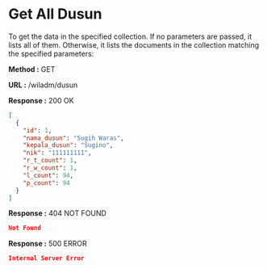 
# Get All Dusun

To get the data in the specified collection. If no parameters are passed, it lists all of them.
Otherwise, it lists the documents in the collection matching the specified parameters:

**Method :** <Badge>GET</Badge>

**URL :** <Badge variant="dark">/wiladm/dusun</Badge>

**Response :** <BadgeOutline variant="success">200 OK</BadgeOutline>

```json
[
  {
    "id": 1,
    "nama_dusun": "Sugih Waras",
    "kepala_dusun": "Sugino",
    "nik": "111111111",
    "r_t_count": 1,
    "r_w_count": 1,
    "l_count": 94,
    "p_count": 94
  }
]
```

**Response :** <BadgeOutline variant="warning">404 NOT FOUND</BadgeOutline>

```json
Not Found
```

**Response :** <BadgeOutline variant="danger">500 ERROR</BadgeOutline>

```json
Internal Server Error
```
